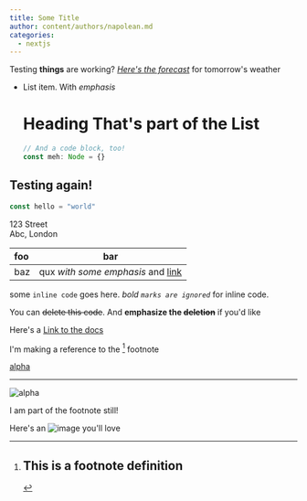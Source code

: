 ```yaml
---
title: Some Title
author: content/authors/napolean.md
categories:
  - nextjs
---
```


Testing __things__ are working? *[Here's *the forecast*](http://example.com)*
for tomorrow's weather

- List item. With _emphasis_

  # Heading That's part of the List

  ```typescript
  // And a code block, too!
  const meh: Node = {}
  ```

## Testing again!

```javascript
const hello = "world"
```

123 Street\
Abc, London

| foo | bar |
| :-- | :-: |
| baz | qux _with some emphasis_ and [link][bravo] |

some `inline code` goes here. _bold `marks are ignored`_ for inline code.

You can ~~delete this code~~. And __emphasize the ~~deletion~~__ if you'd like

Here's a <a href="some-link" data-link="true" disabled>Link to the docs</a>

I'm making a reference to the [^some definition] footnote

[alpha][bravo]

---

![alpha][bravo]

[^some definition]: ## This is a footnote definition

  I am part of the footnote still!

[bravo]: http://exapmle.com/referenceimage.jpg

Here's an ![image you'll __love__](http://example.com/my-img.jpg)
